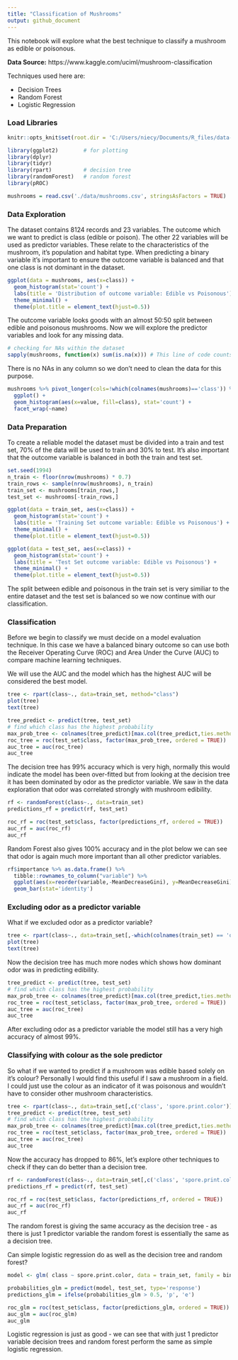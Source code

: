```yaml
---
title: "Classification of Mushrooms"
output: github_document
---
```


This notebook will explore what the best technique to classify a mushroom as edible or poisonous.

**Data Source:** https://www.kaggle.com/uciml/mushroom-classification

Techniques used here are:

  + Decision Trees
  + Random Forest
  + Logistic Regression
  
### Load Libraries
```r
knitr::opts_knit$set(root.dir = 'C:/Users/niecy/Documents/R_files/data-science-portfolio')
```

```r
library(ggplot2)        # for plotting
library(dplyr)
library(tidyr)
library(rpart)          # decision tree
library(randomForest)   # random forest
library(pROC)
```

```r
mushrooms = read.csv('./data/mushrooms.csv', stringsAsFactors = TRUE)
```
### Data Exploration
The dataset contains 8124 records and 23 variables. The outcome which we want to predict is class (edible or poison). The other 22 variables will be used as predictor variables. These relate to the characteristics of the mushroom, it's population and habitat type. When predicting a binary variable it's important to ensure the outcome variable is balanced and that one class is not dominant in the dataset. 
```r
ggplot(data = mushrooms, aes(x=class)) +
  geom_histogram(stat='count') +
  labs(title = 'Distribution of outcome variable: Edible vs Poisonous') +
  theme_minimal() +
  theme(plot.title = element_text(hjust=0.5))
```

The outcome variable looks goods with an almost 50:50 split between edible and poisonous mushrooms. Now we will explore the predictor variables and look for any missing data.
```r
# checking for NAs within the dataset
sapply(mushrooms, function(x) sum(is.na(x))) # This line of code counts how many NA's in each column
```
There is no NAs in any column so we don't need to clean the data for this purpose.

```r
mushrooms %>% pivot_longer(cols=!which(colnames(mushrooms)=='class')) %>% 
  ggplot() +
  geom_histogram(aes(x=value, fill=class), stat='count') + 
  facet_wrap(~name)
```

### Data Preparation
To create a reliable model the dataset must be divided into a train and test set, 70% of the data will be used to train and 30% to test. It's also important that the outcome variable is balanced in both the train and test set.
```r
set.seed(1994)
n_train <- floor(nrow(mushrooms) * 0.7)
train_rows <- sample(nrow(mushrooms), n_train)
train_set <- mushrooms[train_rows,]
test_set <- mushrooms[-train_rows,]

ggplot(data = train_set, aes(x=class)) +
  geom_histogram(stat='count') +
  labs(title = 'Training Set outcome variable: Edible vs Poisonous') +
  theme_minimal() +
  theme(plot.title = element_text(hjust=0.5))

ggplot(data = test_set, aes(x=class)) +
  geom_histogram(stat='count') +
  labs(title = 'Test Set outcome variable: Edible vs Poisonous') +
  theme_minimal() +
  theme(plot.title = element_text(hjust=0.5))
```
The split between edible and poisonous in the train set is very similiar to the entire dataset and the test set is balanced so we now continue with our classification.

### Classification
Before we begin to classify we must decide on a model evaluation technique. In this case we have a balanced binary outcome so can use both the Receiver Operating Curve (ROC) and Area Under the Curve (AUC) to compare machine learning techniques.

We will use the AUC and the model which has the highest AUC will be considered the best model.
```r
tree <- rpart(class~., data=train_set, method="class")
plot(tree)
text(tree)
```

```r
tree_predict <- predict(tree, test_set)
# find which class has the highest probability
max_prob_tree <- colnames(tree_predict)[max.col(tree_predict,ties.method="first")]
roc_tree = roc(test_set$class, factor(max_prob_tree, ordered = TRUE))
auc_tree = auc(roc_tree)
auc_tree
```
The decision tree has 99% accuracy which is very high, normally this would indicate the model has been over-fitted but from looking at the decision tree it has been dominated by odor as the predictor variable. We saw in the data exploration that odor was correlated strongly with mushroom edibility.

```r
rf <- randomForest(class~., data=train_set)
predictions_rf = predict(rf, test_set)

roc_rf = roc(test_set$class, factor(predictions_rf, ordered = TRUE))
auc_rf = auc(roc_rf)
auc_rf
```
Random Forest also gives 100% accuracy and in the plot below we can see that odor is again much more important than all other predictor variables.
```r
rf$importance %>% as.data.frame() %>%
  tibble::rownames_to_column("variable") %>%
  ggplot(aes(x=reorder(variable,-MeanDecreaseGini), y=MeanDecreaseGini)) +
  geom_bar(stat='identity')
```

### Excluding odor as a predictor variable
What if we excluded odor as a predictor variable?
```r
tree <- rpart(class~., data=train_set[,-which(colnames(train_set) == 'odor')], method="class")
plot(tree)
text(tree)
```

Now the decision tree has much more nodes which shows how dominant odor was in predicting edibility.
```r
tree_predict <- predict(tree, test_set)
# find which class has the highest probability
max_prob_tree <- colnames(tree_predict)[max.col(tree_predict,ties.method="first")]
roc_tree = roc(test_set$class, factor(max_prob_tree, ordered = TRUE))
auc_tree = auc(roc_tree)
auc_tree
```
After excluding odor as a predictor variable the model still has a very high accuracy of almost 99%.

### Classifying with colour as the sole predictor
So what if we wanted to predict if a mushroom was edible based solely on it's colour? Personally I would find this useful if I saw a mushroom in a field. I could just use the colour as an indicator of it was poisonous and wouldn't have to consider other mushroom characteristics.
```r
tree <- rpart(class~., data=train_set[,c('class', 'spore.print.color')], method="class")
tree_predict <- predict(tree, test_set)
# find which class has the highest probability
max_prob_tree <- colnames(tree_predict)[max.col(tree_predict,ties.method="first")]
roc_tree = roc(test_set$class, factor(max_prob_tree, ordered = TRUE))
auc_tree = auc(roc_tree)
auc_tree
```
Now the accuracy has dropped to 86%, let's explore other techniques to check if they can do better than a decision tree.
```r
rf <- randomForest(class~., data=train_set[,c('class', 'spore.print.color')])
predictions_rf = predict(rf, test_set)

roc_rf = roc(test_set$class, factor(predictions_rf, ordered = TRUE))
auc_rf = auc(roc_rf)
auc_rf
```
The random forest is giving the same accuracy as the decision tree - as there is just 1 predictor variable the random forest is essentially the same as a decision tree.

Can simple logistic regression do as well as the decision tree and random forest?
```r
model <- glm( class ~ spore.print.color, data = train_set, family = binomial)

probabilities_glm = predict(model, test_set, type='response')
predictions_glm = ifelse(probabilities_glm > 0.5, 'p', 'e')

roc_glm = roc(test_set$class, factor(predictions_glm, ordered = TRUE))
auc_glm = auc(roc_glm)
auc_glm
```

Logistic regression is just as good - we can see that with just 1 predictor variable decision trees and random forest perform the same as simple logistic regression.